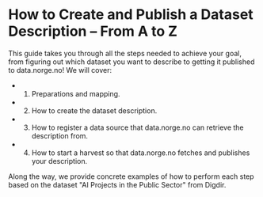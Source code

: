 # How to Create and Publish a Dataset Description – From A to Z

This guide takes you through all the steps needed to achieve your goal, from figuring out which dataset you want to describe to getting it published to data.norge.no! We will cover:

-   1. Preparations and mapping.
-   2. How to create the dataset description.
-   3. How to register a data source that data.norge.no can retrieve the description from.
-   4. How to start a harvest so that data.norge.no fetches and publishes your description.

Along the way, we provide concrete examples of how to perform each step based on the dataset "AI Projects in the Public Sector" from Digdir.

